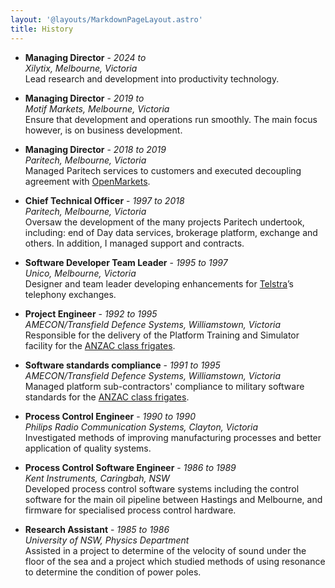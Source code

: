 ```yaml
---
layout: '@layouts/MarkdownPageLayout.astro'
title: History
---
```



* **Managing Director** - *2024 to <Link url={currentXilytixPage.url} text="present" />*\
*Xilytix, Melbourne, Victoria*\
Lead research and development into productivity technology.

* **Managing Director** - *2019 to <Link url={currentMotifMarketsPage.url} text="present" />*\
*Motif Markets, Melbourne, Victoria*\
Ensure that development and operations run smoothly. The main focus however, is on business development.

* **Managing Director** - *2018 to 2019*\
*Paritech, Melbourne, Victoria*\
Managed Paritech services to customers and executed decoupling agreement with [OpenMarkets](https://openmarkets.com.au).

* **Chief Technical Officer** - *1997 to 2018*\
*Paritech, Melbourne, Victoria*\
Oversaw the development of the many projects Paritech undertook, including: end of Day data services, brokerage platform, exchange and others. In addition, I managed support and contracts.

* **Software Developer Team Leader** - *1995 to 1997*\
*Unico, Melbourne, Victoria*\
Designer and team leader developing enhancements for [Telstra](https://en.wikipedia.org/wiki/Telstra)’s telephony exchanges.

* **Project Engineer** - *1992 to 1995*\
*AMECON/Transfield Defence Systems, Williamstown, Victoria*\
Responsible for the delivery of the Platform Training and Simulator facility for the [ANZAC class frigates](https://en.wikipedia.org/wiki/Anzac-class_frigate).

* **Software standards compliance** - *1991 to 1995*\
*AMECON/Transfield Defence Systems, Williamstown, Victoria*\
Managed platform sub-contractors' compliance to military software standards for the [ANZAC class frigates](https://en.wikipedia.org/wiki/Anzac-class_frigate).

* **Process Control Engineer** - *1990 to 1990*\
*Philips Radio Communication Systems, Clayton, Victoria*\
Investigated methods of improving manufacturing processes and better application of quality systems.

* **Process Control Software Engineer** - *1986 to 1989*\
*Kent Instruments, Caringbah, NSW*\
Developed process control software systems including the control software for the main oil pipeline between Hastings and Melbourne, and firmware for specialised process control hardware.

* **Research Assistant** - *1985 to 1986*\
*University of NSW, Physics Department*\
Assisted in a project to determine of the velocity of sound under the floor of the sea and a project which studied methods of using resonance to determine the condition of power poles.
